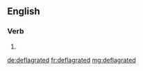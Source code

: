 ==English==

===Verb===
{{head|en}}

# {{en-past of|deflagrate}}

[[de:deflagrated]]
[[fr:deflagrated]]
[[mg:deflagrated]]